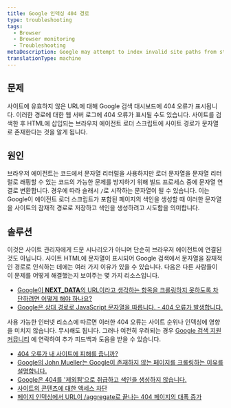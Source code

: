 ```yaml
---
title: Google 인덱싱 404 경로
type: troubleshooting
tags:
  - Browser
  - Browser monitoring
  - Troubleshooting
metaDescription: Google may attempt to index invalid site paths from strings found in the agent loader.
translationType: machine
---
```


## 문제

사이트에 유효하지 않은 URL에 대해 Google 검색 대시보드에 404 오류가 표시됩니다. 이러한 경로에 대한 웹 서버 로그에 404 오류가 표시될 수도 있습니다. 사이트를 검색한 후 HTML에 삽입되는 브라우저 에이전트 로더 스크립트에 사이트 경로가 문자열로 존재한다는 것을 알게 됩니다.

## 원인

브라우저 에이전트는 코드에서 문자열 리터럴을 사용하지만 로더 문자열을 문자열 리터럴로 래핑할 수 있는 코드의 가능한 문제를 방지하기 위해 빌드 프로세스 중에 문자열 연결로 변환합니다. 경우에 따라 슬래시 `/`로 시작하는 문자열이 될 수 있습니다. 이는 Google이 에이전트 로더 스크립트가 포함된 페이지의 색인을 생성할 때 이러한 문자열을 사이트의 잠재적 경로로 저장하고 색인을 생성하려고 시도함을 의미합니다.

## 솔루션

이것은 사이트 관리자에게 드문 시나리오가 아니며 단순히 브라우저 에이전트에 연결된 것도 아닙니다. 사이트 HTML에 문자열이 표시되어 Google 검색에서 문자열을 잠재적인 경로로 인식하는 데에는 여러 가지 이유가 있을 수 있습니다. 다음은 다른 사람들이 이 문제를 어떻게 해결했는지 보여주는 몇 가지 리소스입니다.

* [Google이 **NEXT_DATA**의 URL이라고 생각하는 항목을 크롤링하지 못하도록 차단하려면 어떻게 해야 하나요?](https://stackoverflow.com/questions/75672103/how-can-i-block-google-from-crawling-things-it-thinks-are-urls-from-next-data)
* [Google은 상대 경로로 JavaScript 문자열을 따릅니다. - 404 오류가 발생합니다.](https://webmasters.stackexchange.com/questions/50848/google-follows-javascript-string-as-relative-path-produces-404-error)

사용 가능한 인터넷 리소스에 따르면 이러한 404 오류는 사이트 순위나 인덱싱에 영향을 미치지 않습니다. 무시해도 됩니다. 그러나 여전히 우려되는 경우 [Google 검색 지원 커뮤니티](https://support.google.com/webmasters/community?hl=en) 에 연락하여 추가 피드백과 도움을 받을 수 있습니다.

* [404 오류가 내 사이트에 피해를 줍니까?](https://developers.google.com/search/blog/2011/05/do-404s-hurt-my-site)
* [Google의 John Mueller는 Google이 존재하지 않는 페이지를 크롤링하는 이유를 설명합니다.](https://www.searchenginejournal.com/googlebot-404/239325/)
* [Google은 404를 '제외됨'으로 취급하고 색인을 생성하지 않습니다.](https://support.google.com/webmasters/thread/59325769?hl=en&msgid=59357731)
* [사이트의 콘텐츠에 대한 액세스 차단](https://support.google.com/news/publisher-center/answer/9605477?hl=en)
* [페이지 인덱싱에서 URL이 /aggregate로 끝나는 404 페이지의 대폭 증가](https://support.google.com/webmasters/thread/212583650/large-increase-in-404-pages-with-urls-ending-in-aggregate-in-page-indexing?hl=en)